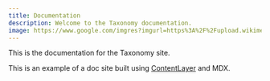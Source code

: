 ```yaml
---
title: Documentation
description: Welcome to the Taxonomy documentation.
image: https://www.google.com/imgres?imgurl=https%3A%2F%2Fupload.wikimedia.org%2Fwikipedia%2Fcommons%2Fthumb%2F9%2F99%2FUnofficial_JavaScript_logo_2.svg%2F512px-Unofficial_JavaScript_logo_2.svg.png&tbnid=vvy2E4gO7jtv2M&vet=12ahUKEwjRqryG9cf-AhUHJrcAHVTWDegQMygCegUIARDmAQ..i&imgrefurl=https%3A%2F%2Fcommons.wikimedia.org%2Fwiki%2FFile%3AUnofficial_JavaScript_logo_2.svg&docid=GB1wmVpYYA5T0M&w=512&h=512&q=javascript&ved=2ahUKEwjRqryG9cf-AhUHJrcAHVTWDegQMygCegUIARDmAQ
---
```


This is the documentation for the Taxonomy site.

This is an example of a doc site built using [ContentLayer](/docs/documentation/contentlayer) and MDX.
